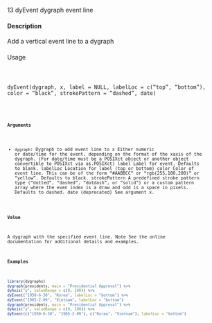  13
dyEvent dygraph event line

#### Description

Add a vertical event line to a dygraph

####
Usage
<pre><code>

dyEvent(dygraph, x, label = NULL, labelLoc = c("top", "bottom"),
color = "black", strokePattern = "dashed", date)

<code><pre>
#### Arguments

* ``dygraph``: Dygraph to add event line to
x Either numeric or date/time for the event, depending on the format of the xaxis
of the dygraph. (For date/time must be a POSIXct object or another object
convertible to POSIXct via as.POSIXct)
label Label for event. Defaults to blank.
labelLoc Location for label (top or bottom)
color Color of event line. This can be of the form "#AABBCC" or "rgb(255,100,200)"
or "yellow". Defaults to black.
strokePattern A predefined stroke pattern type ("dotted", "dashed", "dotdash", or "solid") or a
custom pattern array where the even index is a draw and odd is a space in pixels.
Defaults to dashed.
date (deprecated) See argument x.

#### Value

A dygraph with the specified event line.
Note
See the online documentation for additional details and examples.

#### Examples
```r

library(dygraphs)
dygraph(presidents, main = "Presidential Approval") %>%
dyAxis("y", valueRange = c(0, 100)) %>%
dyEvent("1950-6-30", "Korea", labelLoc = "bottom") %>%
dyEvent("1965-2-09", "Vietnam", labelLoc = "bottom")
dygraph(presidents, main = "Presidential Approval") %>%
dyAxis("y", valueRange = c(0, 100)) %>%
dyEvent(c("1950-6-30", "1965-2-09"), c("Korea", "Vietnam"), labelLoc = "bottom")

```

